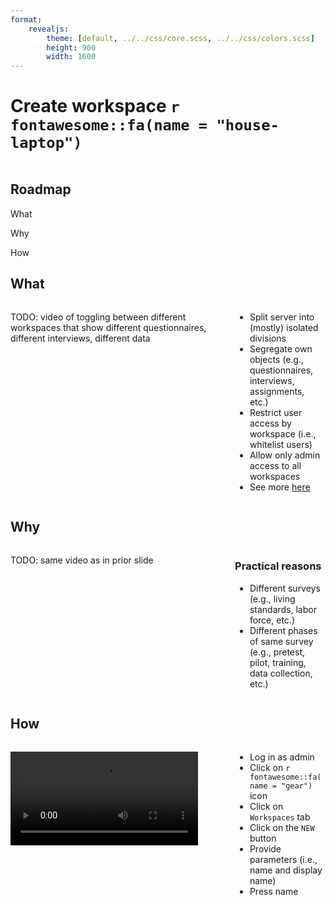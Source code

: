 ```yaml
---
format: 
    revealjs: 
        theme: [default, ../../css/core.scss, ../../css/colors.scss]
        height: 900
        width: 1600
---
```


# Create workspace `r fontawesome::fa(name = "house-laptop")` {background-color=var(--suso)}

```r

```

## Roadmap {.suso}

::: {.box .box-s}
What
:::

::: {.box .box-s}
Why
:::

::: {.box .box-s}
How
:::


## What {.suso}

:::: {.columns}

::: {.column width="70%"}
TODO: video of toggling between different workspaces that show different questionnaires, different interviews, different data
:::

::: {.column width="30%"}

- Split server into (mostly) isolated divisions
- Segregate own objects (e.g., questionnaires, interviews, assignments, etc.)
- Restrict user access by workspace (i.e., whitelist users)
- Allow only admin access to all workspaces
- See more [here](https://docs.mysurvey.solutions/headquarters/accounts/workspaces/)

:::

::::


## Why {.suso}

:::: {.columns}

::: {.column width="70%"}
TODO: same video as in prior slide
:::

::: {.column width="30%"}

### Practical reasons

- Different surveys (e.g., living standards, labor force, etc.)
- Different phases of same survey (e.g., pretest, pilot, training, data collection, etc.)

:::

::::

## How {.suso}

:::: {.columns}

::: {.column width="70%"}

![](assets/create_workspace.mp4){fig-align="center"}

:::

::: {.column width="30%"}
- Log in as admin
- Click on `r fontawesome::fa(name = "gear")` icon 
- Click on `Workspaces` tab
- Click on the `NEW` button
- Provide parameters (i.e., name and display name)
- Press name
:::

::::
